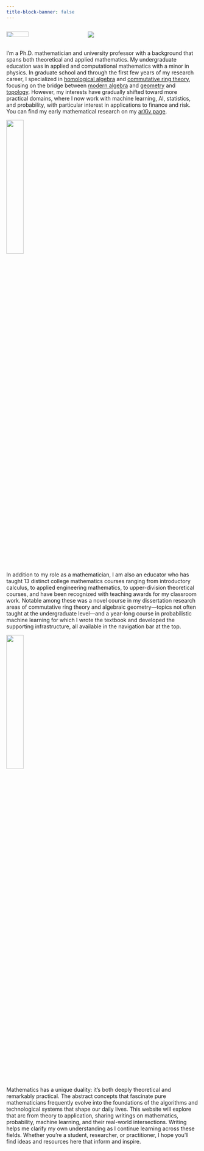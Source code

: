 ```yaml
---
title-block-banner: false
---
```


::: {.columns}

::: {.column width="40%"}
![](img/left-arrow-straight.svg){fig-align='center' width=55%}
:::

::: {.column width="60%"}
![](img/headshot-blur-01.jpg){fig-align='center'}
:::

:::

I'm a Ph.D. mathematician and university professor with a background that spans both theoretical and applied mathematics. My undergraduate education was in applied and computational mathematics with a minor in physics. In graduate school and through the first few years of my research career, I specialized in [homological algebra](https://en.wikipedia.org/wiki/Homological_algebra){target="_blank"} and [commutative ring theory](https://en.wikipedia.org/wiki/Commutative_algebra){target="_blank"}, focusing on the bridge between [modern algebra](https://en.wikipedia.org/wiki/Abstract_algebra){target="_blank"} and [geometry](https://en.wikipedia.org/wiki/Algebraic_geometry){target="_blank"} and [topology](https://en.wikipedia.org/wiki/Algebraic_topology){target="_blank"}. However, my interests have gradually shifted toward more practical domains, where I now work with machine learning, AI, statistics, and probability, with particular interest in applications to finance and risk.  You can find my early mathematical research on my [arXiv page](https://arxiv.org/a/myers_j_2.html){target="_blank"}.

![](img/h-bar.svg){fig-align='center' width=30%}

In addition to my role as a mathematician, I am also an educator who has taught 13 distinct college mathematics courses ranging from introductory calculus, to applied engineering mathematics, to upper-division theoretical courses, and have been recognized with teaching awards for my classroom work. Notable among these was a novel course in my dissertation research areas of commutative ring theory and algebraic geometry—topics not often taught at the undergraduate level—and a year-long course in probabilistic machine learning for which I wrote the textbook and developed the supporting infrastructure, all available in the navigation bar at the top.

![](img/h-bar-2.svg){fig-align='center' width=30%}

Mathematics has a unique duality: it's both deeply theoretical and remarkably practical. The abstract concepts that fascinate pure mathematicians frequently evolve into the foundations of the algorithms and technological systems that shape our daily lives. This website will explore that arc from theory to application, sharing writings on mathematics, probability, machine learning, and their real-world intersections. Writing helps me clarify my own understanding as I continue learning across these fields. Whether you're a student, researcher, or practitioner, I hope you'll find ideas and resources here that inform and inspire.
